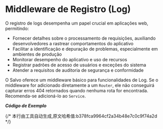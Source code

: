 # Middleware de Registro (Log)

O registro de logs desempenha um papel crucial em aplicações web, permitindo:
- Fornecer detalhes sobre o processamento de requisições, auxiliando desenvolvedores a rastrear comportamentos do aplicativo
- Facilitar a identificação e depuração de problemas, especialmente em ambientes de produção
- Monitorar desempenho do aplicativo e uso de recursos
- Registrar padrões de acesso de usuários e exceções do sistema
- Atender a requisitos de auditoria de segurança e conformidade

O Salvo oferece um middleware básico para funcionalidades de Log. Se o middleware for adicionado diretamente a um `Router`, ele não conseguirá capturar erros 404 retornados quando nenhuma rota for encontrada. Recomenda-se adicioná-lo ao `Service`.

_**Código de Exemplo**_


<Tabs>
  <Tab label="main.rs">
    <LoggingCode/>
  </Tab>
  <Tab label="Cargo.toml">
    <LoggingCargoCode/>
  </Tab>
</Tabs>
{/* 本行由工具自动生成,原文哈希值:b378fca9964cf2a34b48e7c0c9f74a2d */}